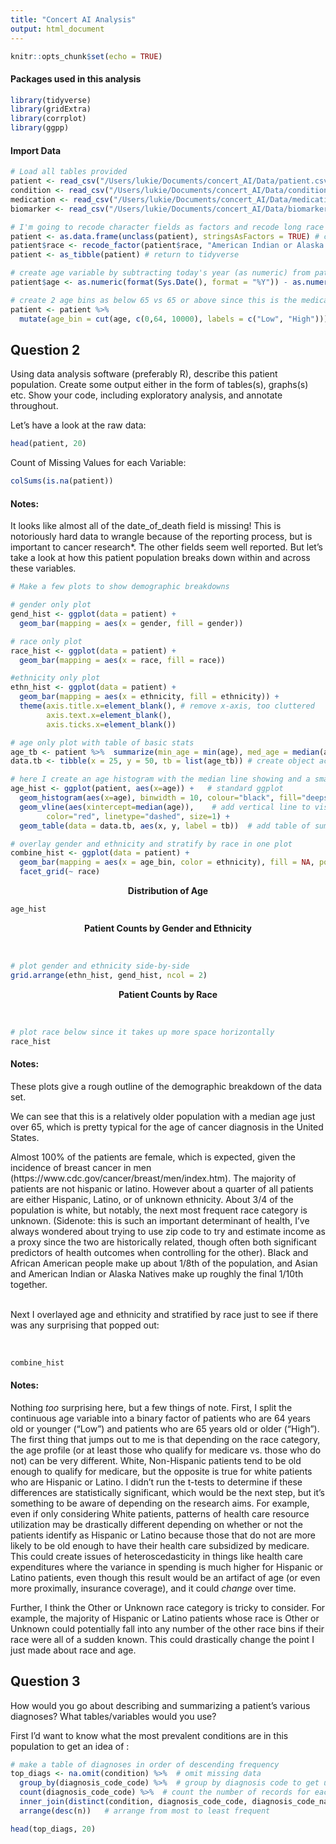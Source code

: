 ```yaml
---
title: "Concert AI Analysis"
output: html_document
---
```


```r
knitr::opts_chunk$set(echo = TRUE)
```

#### Packages used in this analysis
```r
library(tidyverse)
library(gridExtra)
library(corrplot)
library(ggpp)
```


#### Import Data
```r
# Load all tables provided
patient <- read_csv("/Users/lukie/Documents/concert_AI/Data/patient.csv", na = ".")
condition <- read_csv("/Users/lukie/Documents/concert_AI/Data/condition.csv", na= ".")
medication <- read_csv("/Users/lukie/Documents/concert_AI/Data/medication.csv", na = ".")
biomarker <- read_csv("/Users/lukie/Documents/concert_AI/Data/biomarker.csv", na = ".")

# I'm going to recode character fields as factors and recode long race names for plotting purposes
patient <- as.data.frame(unclass(patient), stringsAsFactors = TRUE) # convert char to factor
patient$race <- recode_factor(patient$race, "American Indian or Alaska tive" = "AI_o_AN", "Black or African American" = "Black_o_AA","Other or Unknown Race" = "O_o_U") # recode long race values
patient <- as_tibble(patient) # return to tidyverse

# create age variable by subtracting today's year (as numeric) from patient's birth year (as numeric)
patient$age <- as.numeric(format(Sys.Date(), format = "%Y")) - as.numeric(format(patient$date_of_birth, format="%Y"))

# create 2 age bins as below 65 vs 65 or above since this is the medicare cut off
patient <- patient %>% 
  mutate(age_bin = cut(age, c(0,64, 10000), labels = c("Low", "High"))) # calling the bins low and high

```

## Question 2
Using data analysis software (preferably R), describe this patient population. Create
some output either in the form of tables(s), graphs(s) etc. Show your code, including
exploratory analysis, and annotate throughout.

Let's have a look at the raw data:
```r
head(patient, 20)
```
Count of Missing Values for each Variable:
```r
colSums(is.na(patient))
```

#### Notes: 
It looks like almost all of the date_of_death field is missing! This is notoriously hard data to wrangle because of the reporting process, but is important to cancer research*. The other fields seem well reported. But let's take a look at how this patient population breaks down within and across these variables.


```r
# Make a few plots to show demographic breakdowns

# gender only plot
gend_hist <- ggplot(data = patient) + 
  geom_bar(mapping = aes(x = gender, fill = gender)) 

# race only plot
race_hist <- ggplot(data = patient) + 
  geom_bar(mapping = aes(x = race, fill = race)) 

#ethnicity only plot
ethn_hist <- ggplot(data = patient) + 
  geom_bar(mapping = aes(x = ethnicity, fill = ethnicity)) +
  theme(axis.title.x=element_blank(), # remove x-axis, too cluttered
        axis.text.x=element_blank(),
        axis.ticks.x=element_blank())

# age only plot with table of basic stats
age_tb <- patient %>%  summarize(min_age = min(age), med_age = median(age), max_age = max(age)) # create table 
data.tb <- tibble(x = 25, y = 50, tb = list(age_tb)) # create object accepted by below by geom_table

# here I create an age histogram with the median line showing and a small summary stats table
age_hist <- ggplot(patient, aes(x=age)) +   # standard ggplot
  geom_histogram(aes(x=age), binwidth = 10, colour="black", fill="deepskyblue2") +    # histogram
  geom_vline(aes(xintercept=median(age)),    # add vertical line to visualize the median age
        color="red", linetype="dashed", size=1) +
  geom_table(data = data.tb, aes(x, y, label = tb))  # add table of summary stats in upper left

# overlay gender and ethnicity and stratify by race in one plot
combine_hist <- ggplot(data = patient) + 
  geom_bar(mapping = aes(x = age_bin, color = ethnicity), fill = NA, position = 'identity') +
  facet_grid(~ race)
```

<center>
**Distribution of Age**
</center>
```r
age_hist
```


<center>
**Patient Counts by Gender and Ethnicity**
</center>

<br>

```r
# plot gender and ethnicity side-by-side
grid.arrange(ethn_hist, gend_hist, ncol = 2)
```

<center>
**Patient Counts by Race**
</center>

<br>
```r
# plot race below since it takes up more space horizontally
race_hist
```

#### Notes: 
These plots give a rough outline of the demographic breakdown of the data set. 

We can see that this is a relatively older population with a median age just over 65, which is pretty typical for the age of cancer diagnosis in the United States. 

Almost 100% of the patients are female, which is expected, given the incidence of breast cancer in men (https://www.cdc.gov/cancer/breast/men/index.htm). The majority of patients are not hispanic or latino. However about a quarter of all patients are either Hispanic, Latino, or of unknown ethnicity. About 3/4 of the population is white, but notably, the next most frequent race category is unknown. (Sidenote: this is such an important determinant of health, I've always wondered about trying to use zip code to try and estimate income as a proxy since the two are historically related, though often both significant predictors of health outcomes when controlling for the other). Black and African American people make up about 1/8th of the population, and Asian and American Indian or Alaska Natives make up roughly the final 1/10th together.

<br>
Next I overlayed age and ethnicity and stratified by race just to see if there was any surprising that popped out:

<br>

```r
combine_hist
```

#### Notes: 
Nothing *too* surprising here, but a few things of note. First, I split the continuous age variable into a binary factor of patients who are 64 years old or younger ("Low") and patients who are 65 years old or older ("High"). The first thing that jumps out to me is that depending on the race category, the age profile (or at least those who qualify for medicare vs. those who do not) can be very different. White, Non-Hispanic patients tend to be old enough to qualify for medicare, but the opposite is true for white patients who are Hispanic or Latino. I didn't run the t-tests to determine if these differences are statistically significant, which would be the next step, but it's something to be aware of depending on the research aims. For example, even if only considering White patients, patterns of health care resource utilization may be drastically different depending on whether or not the patients identify as Hispanic or Latino because those that do not are more likely to be old enough to have their health care subsidized by medicare. This could create issues of heteroscedasticity in things like health care expenditures where the variance in spending is much higher for Hispanic or Latino patients, even though this result would be an artifact of age (or even more proximally, insurance coverage), and it could *change* over time. 

Further, I think the Other or Unknown race category is tricky to consider. For example, the majority of Hispanic or Latino patients whose race is Other or Unknown could potentially fall into any number of the other race bins if their race were all of a sudden known. This could drastically change the point I just made about race and age.




## Question 3
How would you go about describing and summarizing a patient’s various diagnoses? What tables/variables would you use?


First I'd want to know what the most prevalent conditions are in this population to get an idea of :

```r
# make a table of diagnoses in order of descending frequency
top_diags <- na.omit(condition) %>%  # omit missing data
  group_by(diagnosis_code_code) %>%  # group by diagnosis code to get unique list of diagnoses
  count(diagnosis_code_code) %>%  # count the number of records for each unique diagnosis
  inner_join(distinct(condition, diagnosis_code_code, diagnosis_code_name), by = "diagnosis_code_code") %>%  # go back for human readable names of diagnosis codes
  arrange(desc(n))   # arrange from most to least frequent

head(top_diags, 20)
```  





